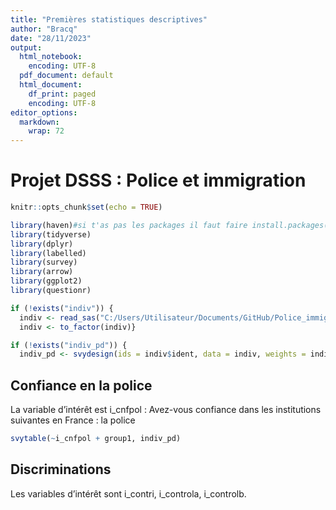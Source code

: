 ```yaml
---
title: "Premières statistiques descriptives"
author: "Bracq"
date: "28/11/2023"
output:
  html_notebook: 
    encoding: UTF-8
  pdf_document: default
  html_document:
    df_print: paged
    encoding: UTF-8
editor_options:
  markdown:
    wrap: 72
---
```


# Projet DSSS : Police et immigration{.tabset .tabset-fade}

```r
knitr::opts_chunk$set(echo = TRUE)
```


```r
library(haven)#si t'as pas les packages il faut faire install.packages("nom du package") dans la console
library(tidyverse)
library(dplyr)
library(labelled)
library(survey)
library(arrow)
library(ggplot2)
library(questionr)
```


```r
if (!exists("indiv")) {
  indiv <- read_sas("C:/Users/Utilisateur/Documents/GitHub/Police_immigration/TeO2/SAS/indiv.sas7bdat",  catalog_file = "C:/Users/Utilisateur/Documents/GitHub/Police_immigration/TeO2/Doc/formats.sas7bcat")# ça c'est mon chemin, soit tu organises ton truc de la même manière comme ça ça marche pour nous deux soit il faut que tu fasses une autre commande
  indiv <- to_factor(indiv)}

if (!exists("indiv_pd")) {
  indiv_pd <- svydesign(ids = indiv$ident, data = indiv, weights = indiv$poidsi)}# objet survey, pour prendre en compte les pondérations pour certaines fonctions

```


## Confiance en la police
La variable d'intérêt est i_cnfpol :
Avez-vous confiance dans les institutions suivantes en France : la police

```r
svytable(~i_cnfpol + group1, indiv_pd)
```



## Discriminations
Les variables d'intérêt sont i_contri, i_controla, i_controlb.


